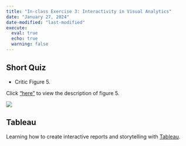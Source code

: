 ```yaml
---
title: "In-class Exercise 3: Interactivity in Visual Analytics"
date: "January 27, 2024"
date-modified: "last-modified"
execute: 
  eval: true
  echo: true
  warning: false
---
```


## Short Quiz

-   Critic Figure 5.

Click ["here"](https://www.datavisualizationsociety.org/survey?utm_source=newsletter-mailchimp&utm_medium=email&utm_campaign=SOTI_report_2023&utm_id=SOTI_report_2023&utm_source=DVS+members&utm_campaign=42b99e3ee9-EMAIL_CAMPAIGN_2024_01_25_07_58&utm_medium=email&utm_term=0_-42b99e3ee9-%5BLIST_EMAIL_ID%5D&mc_cid=42b99e3ee9&mc_eid=f5082edeae) to view the description of figure 5.

[![](../../images/figure5.jpg)](https://drive.google.com/file/d/17tETrT7AFar3YUuooWwqgGdIYhmFpaOm/view)

## Tableau

Learning how to create interactive reports and storytelling with [Tableau](https://public.tableau.com/app/profile/kaixin.zheng/vizzes).